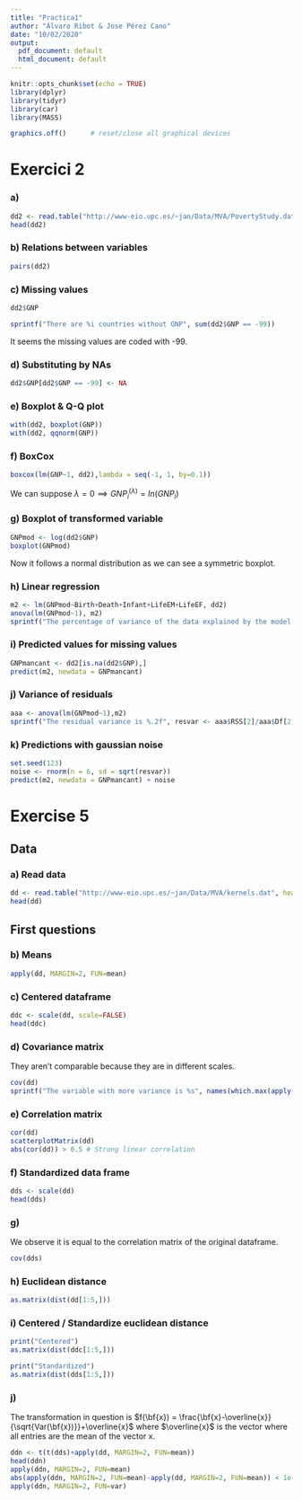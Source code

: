 ```yaml
---
title: "Practica1"
author: "Álvaro Ribot & Jose Pérez Cano"
date: "10/02/2020"
output: 
  pdf_document: default
  html_document: default
---
```



<style>
p.comment {
background-color: #DBDBDB;
padding: 10px;
border: 1px solid black;
border-radius: 5px;
font-style: italic;
}
</style>

```r
knitr::opts_chunk$set(echo = TRUE)
library(dplyr)
library(tidyr)
library(car)
library(MASS)

graphics.off()      # reset/close all graphical devices 
```

# Exercici 2

### a)

```r
dd2 <- read.table("http://www-eio.upc.es/~jan/Data/MVA/PovertyStudy.dat", header=T)
head(dd2)
```

### b) Relations between variables

```r
pairs(dd2)
```


### c) Missing values
```r
dd2$GNP

sprintf("There are %i countries without GNP", sum(dd2$GNP == -99))
```
It seems the missing values are coded with -99.

### d) Substituting by NAs 
```r
dd2$GNP[dd2$GNP == -99] <- NA
```

### e) Boxplot & Q-Q plot
```r
with(dd2, boxplot(GNP))
with(dd2, qqnorm(GNP))
```

### f) BoxCox 
```r
boxcox(lm(GNP~1, dd2),lambda = seq(-1, 1, by=0.1))
```
We can suppose $\lambda=0 \implies GNP^{(\lambda)}_{i}=ln(GNP_i)$


### g) Boxplot of transformed variable
```r
GNPmod <- log(dd2$GNP)
boxplot(GNPmod)
```
Now it follows a normal distribution as we can see a symmetric boxplot.


### h) Linear regression 
```r
m2 <- lm(GNPmod~Birth+Death+Infant+LifeEM+LifeEF, dd2)
anova(lm(GNPmod~1), m2)
sprintf("The percentage of variance of the data explained by the model is %.2f%%", summary(m2)$r.squared*100)
```

### i) Predicted values for missing values
```r
GNPmancant <- dd2[is.na(dd2$GNP),]
predict(m2, newdata = GNPmancant)
```

### j) Variance of residuals
```r
aaa <- anova(lm(GNPmod~1),m2)
sprintf("The residual variance is %.2f", resvar <- aaa$RSS[2]/aaa$Df[2])
```

### k) Predictions with gaussian noise
```r
set.seed(123)
noise <- rnorm(n = 6, sd = sqrt(resvar))
predict(m2, newdata = GNPmancant) + noise
```


# Exercise 5
## Data 
### a) Read data
```r
dd <- read.table("http://www-eio.upc.es/~jan/Data/MVA/kernels.dat", header=T)
head(dd)
```
## First questions
### b) Means
```r
apply(dd, MARGIN=2, FUN=mean)
```
### c) Centered dataframe
```r
ddc <- scale(dd, scale=FALSE)
head(ddc)
```
### d) Covariance matrix
They aren't comparable because they are in different scales.
```r
cov(dd)
sprintf("The variable with more variance is %s", names(which.max(apply(dd, MARGIN=2, FUN=var))))
```
### e) Correlation matrix
```r
cor(dd)
scatterplotMatrix(dd)
abs(cor(dd)) > 0.5 # Strong linear correlation
```
### f) Standardized data frame
```r
dds <- scale(dd)
head(dds)
```
### g)
We observe it is equal to the correlation matrix of the original dataframe.
```r
cov(dds)
```
### h) Euclidean distance
```r
as.matrix(dist(dd[1:5,]))
```

### i) Centered / Standardize euclidean distance
```r
print("Centered")
as.matrix(dist(ddc[1:5,]))

print("Standardized")
as.matrix(dist(dds[1:5,]))
```

### j) 
The transformation in question is
$f(\bf{x}) = \frac{\bf{x}-\overline{x}}{\sqrt{Var(\bf{x})}}+\overline{x}$
where $\overline{x}$ is the vector where all entries are the mean of the vector x.
```r
ddn <- t(t(dds)+apply(dd, MARGIN=2, FUN=mean))
head(ddn)
apply(ddn, MARGIN=2, FUN=mean)
abs(apply(ddn, MARGIN=2, FUN=mean)-apply(dd, MARGIN=2, FUN=mean)) < 1e-7
apply(ddn, MARGIN=2, FUN=var)
```






